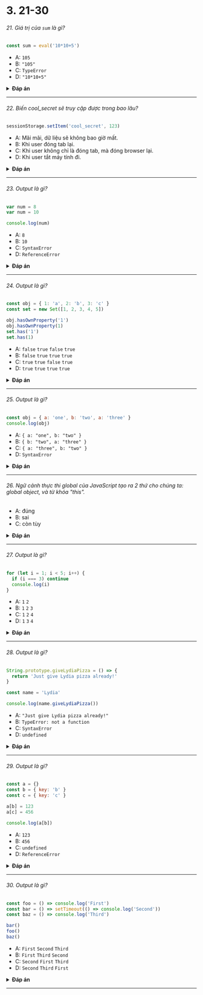 
# 3. 21-30

###### 21. Giá trị của `sum` là gì?

```javascript
const sum = eval('10*10+5')
```

- A: `105`
- B: `"105"`
- C: `TypeError`
- D: `"10*10+5"`

<details>
<summary>
<b>Đáp án</b>
</summary>
<p>

#### Đáp án: A

`eval` sẽ đánh giá đoạn code bên trong string. Nếu nó là một biểu thức, giống như trong trường hợp này, nó sẽ tính toán giá trị đó. Biểu thức là `10 * 10 + 5`, kết quả sẽ là `105`.

</p>
</details>

---

###### 22. Biến cool_secret sẽ truy cập được trong bao lâu?

```javascript
sessionStorage.setItem('cool_secret', 123)
```

- A: Mãi mãi, dữ liệu sẽ không bao giờ mất.
- B: Khi user đóng tab lại.
- C: Khi user không chỉ là đóng tab, mà đóng browser lại.
- D: Khi user tắt máy tính đi.

<details>
<summary>
<b>Đáp án</b>
</summary>
<p>

#### Đáp án: B

Dữ liệu được lưu trữ trong `sessionStorage` sẽ được xóa khi đóng _tab_.

Nếu chúng ta dùng `localStorage`, data sẽ được lưu trữ mãi mãi, trừ phi hàm `localStorage.clear()` được gọi.

</p>
</details>

---

###### 23. Output là gì?

```javascript
var num = 8
var num = 10

console.log(num)
```

- A: `8`
- B: `10`
- C: `SyntaxError`
- D: `ReferenceError`

<details>
<summary>
<b>Đáp án</b>
</summary>
<p>

#### Đáp án: B

Với từ khóa `var` bạn có thể khai báo bao nhiêu biến trùng tên tùy thích. Biến đó sẽ có giá trị là lần cuối khai báo.

Bạn không thể làm điều tương tự với `let` hay `const` vì chúng là _block-scoped_.

</p>
</details>

---

###### 24. Output là gì?

```javascript
const obj = { 1: 'a', 2: 'b', 3: 'c' }
const set = new Set([1, 2, 3, 4, 5])

obj.hasOwnProperty('1')
obj.hasOwnProperty(1)
set.has('1')
set.has(1)
```

- A: `false` `true` `false` `true`
- B: `false` `true` `true` `true`
- C: `true` `true` `false` `true`
- D: `true` `true` `true` `true`

<details>
<summary>
<b>Đáp án</b>
</summary>
<p>

#### Đáp án: C

Tất cả các keys của object (ngoại trừ Symbols) về bản chất đều là string, dù chúng ta có viết chúng ra dạng string hay không. Nó là lý do tại sao `obj.hasOwnProperty('1')` cũng trả về `true`.

Tuy nhiên điều đó không đúng với `set`. Không hề có `'1'` trong set của chúng ta: `set.has('1')` trả về `false`. Có số `1` trong set, nên `set.has(1)` trả về `true`.

</p>
</details>

---

###### 25. Output là gì?

```javascript
const obj = { a: 'one', b: 'two', a: 'three' }
console.log(obj)
```

- A: `{ a: "one", b: "two" }`
- B: `{ b: "two", a: "three" }`
- C: `{ a: "three", b: "two" }`
- D: `SyntaxError`

<details>
<summary>
<b>Đáp án</b>
</summary>
<p>

#### Đáp án: C

Nếu chúng ta có 2 keys giống nhau, thì chúng sẽ bị replace. Nó sẽ vẫn nằm ở vị trí đầu tiên chúng được khai báo, nhưng giá trị thì sẽ là giá trị lần cuối.

</p>
</details>

---

###### 26. Ngữ cảnh thực thi global của JavaScript tạo ra 2 thứ cho chúng ta: global object, và từ khóa "this".

- A: đúng
- B: sai
- C: còn tùy

<details>
<summary>
<b>Đáp án</b>
</summary>
<p>

#### Đáp án: A

Ngữ cảnh thực thi cơ bản chính là ngữ cảnh global: nó là thứ mà chúng ta có thể truy cập được ở bất cứ đâu trong code.

</p>
</details>

---

###### 27. Output là gì?

```javascript
for (let i = 1; i < 5; i++) {
  if (i === 3) continue
  console.log(i)
}
```

- A: `1` `2`
- B: `1` `2` `3`
- C: `1` `2` `4`
- D: `1` `3` `4`

<details>
<summary>
<b>Đáp án</b>
</summary>
<p>

#### Đáp án: C

Lệnh `continue` sẽ bỏ qua một vòng lặp nếu điều kiện của nó là `true`.

</p>
</details>

---

###### 28. Output là gì?

```javascript
String.prototype.giveLydiaPizza = () => {
  return 'Just give Lydia pizza already!'
}

const name = 'Lydia'

console.log(name.giveLydiaPizza())
```

- A: `"Just give Lydia pizza already!"`
- B: `TypeError: not a function`
- C: `SyntaxError`
- D: `undefined`

<details>
<summary>
<b>Đáp án</b>
</summary>
<p>

#### Đáp án: A

`String` là một built-in constructor, có nghĩa là chúng ta có thể thêm các thuộc tính vào đó. Ta vừa thêm vào đó một thuộc tính. Kiểu String cơ bản sẽ được convert sang dạng object bởi hàm string prototype. Vì thế nên tất cả các string object đều có thể truy cập đến hàm `giveLydiaPizza` này!

</p>
</details>

---

###### 29. Output là gì?

```javascript
const a = {}
const b = { key: 'b' }
const c = { key: 'c' }

a[b] = 123
a[c] = 456

console.log(a[b])
```

- A: `123`
- B: `456`
- C: `undefined`
- D: `ReferenceError`

<details>
<summary>
<b>Đáp án</b>
</summary>
<p>

#### Đáp án: B

Object keys sẽ tự động được convert sang dạng string. Chúng ta đang set một object như là một key cho object `a`, với giá trị là `123`.

Tuy nhiên khi ta string hóa một object, nó sẽ trở thành `"[object Object]"`. Nên tại đây phép gán này thực chất chính là `a["object Object"] = 123`. Phép gán tiếp theo cũng giống hệt vậy. `c` là một object khác mà chúng ta đang string hóa nó. Theo đó, `a["object Object"] = 456`.

Cuối cùng khi gọi `a[b]`, thực chất chính là gọi `a["object Object"]`. Giá trị của nó là `456`, nên trả về là `456`.

</p>
</details>

---

###### 30. Output là gì?

```javascript
const foo = () => console.log('First')
const bar = () => setTimeout(() => console.log('Second'))
const baz = () => console.log('Third')

bar()
foo()
baz()
```

- A: `First` `Second` `Third`
- B: `First` `Third` `Second`
- C: `Second` `First` `Third`
- D: `Second` `Third` `First`

<details>
<summary>
<b>Đáp án</b>
</summary>
<p>

#### Đáp án: B

Chúng ta có một hàm `setTimeout` được gọi đầu tiên. Nên, nó sẽ được log ra cuối cùng.

Điều đó bởi vì trên browser, chúng ta không hề có runtime engine, đơn thuần chỉ có `WebAPI`. `WebAPI` cho chúng ta một hàm `setTimeout`, ta hãy ví dụ nó trên DOM.

Sau khi _callback_ được gửi tới WebAPI, bản thân hàm `setTimeout` (nhưng không phải callback nhé!) sẽ được đưa ra khỏi stack.

<img src="https://i.imgur.com/X5wsHOg.png" width="200" />

Giờ đây, `foo` được gọi, và `"First"` được log ra.

<img src="https://i.imgur.com/Pvc0dGq.png" width="200" />

`foo` được đưa ra khỏi stack, và `baz` được gọi. `"Third"` được log ra.

<img src="https://i.imgur.com/WhA2bCP.png" width="200" />

WebAPI không thể thêm thứ gì đó vào stack cho tới khi nó được sẵn sàng. Thay vào đó, nó đẩy callback function đến một nơi gọi là _queue_.

<img src="https://i.imgur.com/NSnDZmU.png" width="200" />

Đó chính là nơi mà **event loop** làm việc. Một **event loop** sẽ quan sát stack và task queue. Nếu stack trở nên rỗng, nó sẽ lấy giá trị đầu tiên trong queue để đưa tiếp vào stack.

<img src="https://i.imgur.com/uyiScAI.png" width="200" />

`bar` được gọi, `"Second"` được log ra, và nó được đưa ra khỏi stack.

</p>
</details>

---
